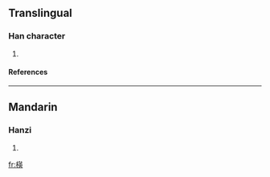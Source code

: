 ==Translingual==
===Han character===
{{Han char|rn=75|rad=木|as=09|sn=13|four=|canj=木廿中大 (DTLK)}}
# {{defn|Han|sort=木09}}
====References====
{{Han ref|kx=0540.210|dkj=15162|dj=0928.060|hdz=21243.070|uh=6967|ud=26983}}

----
==Mandarin==
===Hanzi===
{{cmn-hanzi|pin=[[yīng]] (ying1)|wg=ying<sup>1</sup>}}
# {{defn|Mandarin}}

[[fr:楧]]